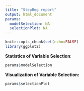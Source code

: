 ```yaml
---
title: "StepReg report"
output: html_document
params:
  modelSelection: NA
  selectionPlot: NA
---
```


```r
knitr::opts_chunk$set(echo=FALSE)
library(ggplot2)
```

**Statistics of Variable Selection:**

```r
params$modelSelection
```

**Visualization of Variable Selection:**

```r
params$selectionPlot
```